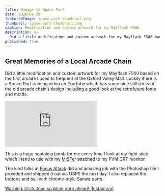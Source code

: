 ```yaml
---
title: Homage to Space Port
date: 2020-08-20
featuredImage: space-port-thumbnail.png
thumbnail: space-port-thumbnail.png
caption: Modification and custom artwork for my Mayflash F500
description: >-
  Did a little modification and custom artwork for my Mayflash F500 based on the first arcade I used to frequent at the Oxford Valley Mall.
published: true
---
```


## Great Memories of a Local Arcade Chain

Did a little modification and custom artwork for my Mayflash F500 based on the first arcade I used to frequent at the Oxford Valley Mall. Luckily there is a Space Port training video on YouTube which has some nice still shots of the old arcade chain’s design including a good look at the retrofuture fonts and motifs. 

<div className="mb-4 youtube">
    <iframe 
        src="https://www.youtube.com/embed/QKBtQ6t9hbw" 
        frameborder="0" 
        allow="accelerometer; autoplay; encrypted-media; gyroscope; picture-in-picture" allowfullscreen
    ></iframe>
</div>

This is a huge nostalgia bomb for me every time I look at my fight stick which I tend to use with my [MiSTer](/cutting-edge-of-retro-gaming) attached to my PVM CRT monitor.

The kind folks at [Focus Attack](https://focusattack.com) did and amazing job with the Photoshop file I provided and shipped it out via USPS the next day. I also replaced the buttons and ball with chrome-style Sanwa parts.

[Warning: Gratuitous scanline porn ahead! (Instagram)](https://www.instagram.com/p/CEGOlmDDUCu/?utm_source=ig_web_copy_link)